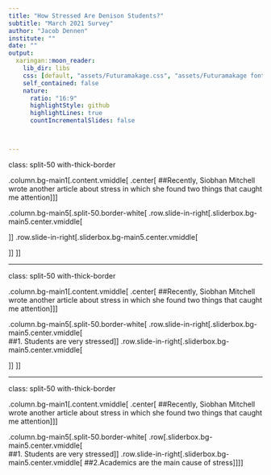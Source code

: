 ```yaml
---
title: "How Stressed Are Denison Students?"
subtitle: "March 2021 Survey"
author: "Jacob Dennen"
institute: ""
date: ""
output:
  xaringan::moon_reader:
    lib_dir: libs
    css: [default, "assets/Futuramakage.css", "assets/Futuramakage fonts.css", "assets/ninjutsu.css" , "assets/ninpo.css"]
    self_contained: false
    nature:
      ratio: "16:9"
      highlightStyle: github
      highlightLines: true
      countIncrementalSlides: false



---
```


class: split-50 with-thick-border

.column.bg-main1[.content.vmiddle[
.center[
##Recently, Siobhan Mitchell wrote another article about stress in which she found two things that caught me attention
]
]]


.column.bg-main5[.split-50.border-white[
.row.slide-in-right[.sliderbox.bg-main5.center.vmiddle[
<br>

]]
.row.slide-in-right[.sliderbox.bg-main5.center.vmiddle[

]]
]]

---

class: split-50 with-thick-border

.column.bg-main1[.content.vmiddle[
.center[
##Recently, Siobhan Mitchell wrote another article about stress in which she found two things that caught me attention
]
]]


.column.bg-main5[.split-50.border-white[
.row.slide-in-right[.sliderbox.bg-main5.center.vmiddle[
<br>
##1. Students are very stressed
]]
.row.slide-in-right[.sliderbox.bg-main5.center.vmiddle[

]]
]]


---

class: split-50 with-thick-border

.column.bg-main1[.content.vmiddle[
.center[
##Recently, Siobhan Mitchell wrote another article about stress in which she found two things that caught me attention
]
]]


.column.bg-main5[.split-50.border-white[
.row[.sliderbox.bg-main5.center.vmiddle[
<br>
##1. Students are very stressed
]]
.row.slide-in-right[.sliderbox.bg-main5.center.vmiddle[
##2.Academics are the main cause of stress
]]
]]




